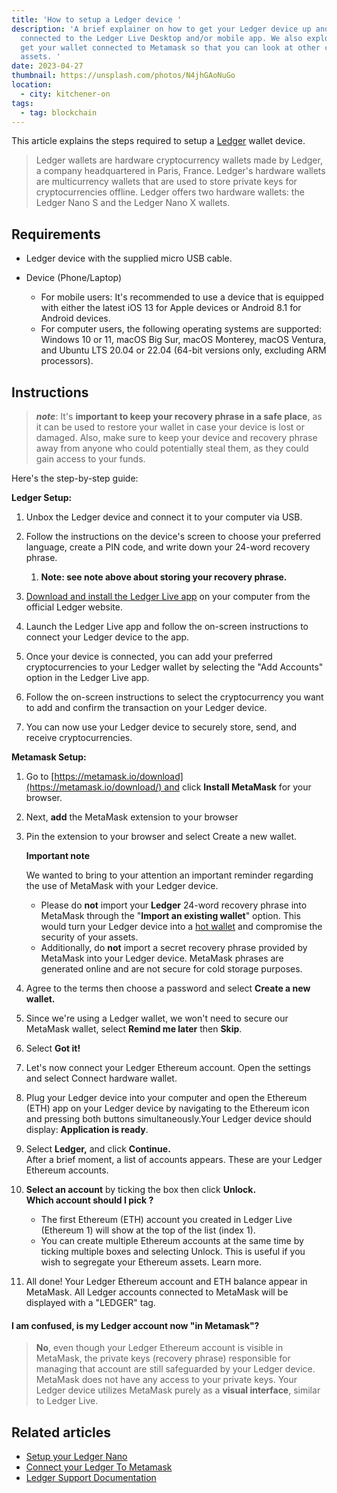 ```yaml
---
title: 'How to setup a Ledger device '
description: 'A brief explainer on how to get your Ledger device up and running,
  connected to the Ledger Live Desktop and/or mobile app. We also explore how to
  get your wallet connected to Metamask so that you can look at other crypto
  assets. '
date: 2023-04-27
thumbnail: https://unsplash.com/photos/N4jhGAoNuGo
location:
  - city: kitchener-on
tags:
  - tag: blockchain
---
```


This article explains the steps required to setup a [Ledger](https://shop.ledger.com/) wallet device.

> Ledger wallets are hardware cryptocurrency wallets made by Ledger, a company headquartered in Paris, France. Ledger's hardware wallets are multicurrency wallets that are used to store private keys for cryptocurrencies offline. Ledger offers two hardware wallets: the Ledger Nano S and the Ledger Nano X wallets.

## Requirements

- Ledger device with the supplied micro USB cable.
- Device (Phone/Laptop)

  - For mobile users: It's recommended to use a device that is equipped with either the latest iOS 13 for Apple devices or Android 8.1 for Android devices.
  - For computer users, the following operating systems are supported: Windows 10 or 11, macOS Big Sur, macOS Monterey, macOS Ventura, and Ubuntu LTS 20.04 or 22.04 (64-bit versions only, excluding ARM processors).

## Instructions

> **_note_**: It's **important to keep your recovery phrase in a safe place**, as it can be used to restore your wallet in case your device is lost or damaged. Also, make sure to keep your device and recovery phrase away from anyone who could potentially steal them, as they could gain access to your funds.

Here's the step-by-step guide:

**Ledger Setup:**

1. Unbox the Ledger device and connect it to your computer via USB.
2. Follow the instructions on the device's screen to choose your preferred language, create a PIN code, and write down your 24-word recovery phrase.

   1. **Note: see note above about storing your recovery phrase.**

3. [Download and install the Ledger Live app](https://www.ledger.com/ledger-live) on your computer from the official Ledger website.
4. Launch the Ledger Live app and follow the on-screen instructions to connect your Ledger device to the app.
5. Once your device is connected, you can add your preferred cryptocurrencies to your Ledger wallet by selecting the "Add Accounts" option in the Ledger Live app.
6. Follow the on-screen instructions to select the cryptocurrency you want to add and confirm the transaction on your Ledger device.
7. You can now use your Ledger device to securely store, send, and receive cryptocurrencies.

**Metamask Setup:**

1. Go to [https://metamask.io/download](https://metamask.io/download/) and click **Install MetaMask** for your browser.
2. Next, **add** the MetaMask extension to your browser
3. Pin the extension to your browser and select Create a new wallet.

   **Important note**

   We wanted to bring to your attention an important reminder regarding the use of MetaMask with your Ledger device.

   - Please do **not** import your **Ledger** 24-word recovery phrase into MetaMask through the "**Import an existing wallet**" option. This would turn your Ledger device into a [hot wallet](https://www.ledger.com/academy/glossary/hot-wallet) and compromise the security of your assets.
   - Additionally, do **not** import a secret recovery phrase provided by MetaMask into your Ledger device. MetaMask phrases are generated online and are not secure for cold storage purposes.

4. Agree to the terms then choose a password and select **Create a new wallet.**
5. Since we're using a Ledger wallet, we won't need to secure our MetaMask wallet, select **Remind me later** then **Skip**.
6. Select **Got it!**
7. Let's now connect your Ledger Ethereum account. Open the settings and select Connect hardware wallet.
8. Plug your Ledger device into your computer and open the Ethereum (ETH) app on your Ledger device by navigating to the Ethereum icon and pressing both buttons simultaneously.Your Ledger device should display: **Application is ready**.
9. Select **Ledger,** and click **Continue.**\
   After a brief moment, a list of accounts appears. These are your Ledger Ethereum accounts.
10. **Select an account** by ticking the box then click **Unlock.**\
    **Which account should I pick ?**

    - The first Ethereum (ETH) account you created in Ledger Live (Ethereum 1) will show at the top of the list (index 1).
    - You can create multiple Ethereum accounts at the same time by ticking multiple boxes and selecting Unlock. This is useful if you wish to segregate your Ethereum assets. Learn more.

11. All done! Your Ledger Ethereum account and ETH balance appear in MetaMask. All Ledger accounts connected to MetaMask will be displayed with a "LEDGER" tag.

#### **I am confused, is my Ledger account now "in Metamask"?**

> **No**, even though your Ledger Ethereum account is visible in MetaMask, the private keys (recovery phrase) responsible for managing that account are still safeguarded by your Ledger device. MetaMask does not have any access to your private keys. Your Ledger device utilizes MetaMask purely as a **visual interface**, similar to Ledger Live.

## Related articles

- [Setup your Ledger Nano](https://support.ledger.com/hc/en-us/articles/360000613793-Set-up-your-Ledger-Nano-S?docs=true)
- [Connect your Ledger To Metamask](https://support.ledger.com/hc/en-us/articles/4404366864657-Connect-your-Ledger-to-MetaMask?docs=true)
- [Ledger Support Documentation](https://support.ledger.com/hc/en-us/articles/9360567408029?docs=true)
